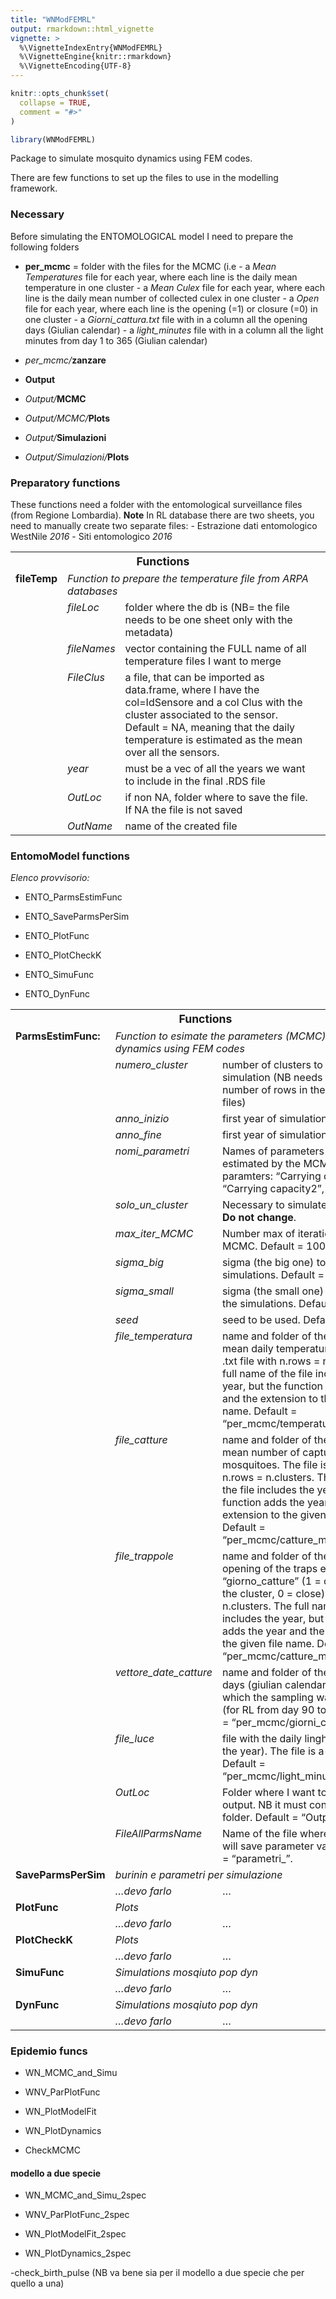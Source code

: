 ```yaml
---
title: "WNModFEMRL"
output: rmarkdown::html_vignette
vignette: >
  %\VignetteIndexEntry{WNModFEMRL}
  %\VignetteEngine{knitr::rmarkdown}
  %\VignetteEncoding{UTF-8}
---
```


```r
knitr::opts_chunk$set(
  collapse = TRUE,
  comment = "#>"
)
```

```r
library(WNModFEMRL)
```

Package to simulate mosquito dynamics using FEM codes. 

There are few functions to set up the files to use in the modelling framework.

### Necessary
Before simulating the ENTOMOLOGICAL model I need to prepare the following folders

* **per_mcmc** = folder with the files for the MCMC (i.e - a *Mean Temperatures* file for each year, where each line is the daily mean temperature in one cluster - a *Mean Culex* file for each year, where each line is the daily mean number of collected culex in one cluster - a *Open* file for each year, where each line is the opening (=1) or closure (=0) in one cluster - a *Giorni_cattura.txt* file with in a column all the opening days (Giulian calendar) - a *light_minutes* file with in a column all the light minutes from day 1 to 365 (Giulian calendar)

* *per_mcmc/***zanzare**
* **Output**
* *Output/***MCMC**
* *Output/MCMC/***Plots**
* *Output/***Simulazioni**
* *Output/Simulazioni/***Plots**


### Preparatory functions
These functions need a folder with the entomological surveillance files (from Regione Lombardia). 
**Note** In RL database there are two sheets, you need to manually create two separate files: 
- Estrazione dati entomologico WestNile *2016*
- Siti entomologico *2016*

<table>
<tr  style="background-color: transparent">
<th colspan = "3"; style= "font-size:110%"> Functions </th>
<td> </td>
</tr>
<tr style="vertical-align: top; class:noBorder" >
<td> **fileTemp** </td>
<td colspan = "2"> *Function to prepare the temperature file from ARPA databases* </td>
</tr>
<tr style="vertical-align: top; class:noBorder" >
<td> </td>
<td> *fileLoc* </td>
  <td> folder where the db is (NB= the file needs to be one sheet only with the metadata) </td>
</tr>
<tr style="vertical-align: top; class:noBorder" >
<td> </td>
<td> *fileNames* </td>
  <td> vector containing the FULL name of all temperature files I want to merge </td>
</tr>
<tr style="vertical-align: top; class:noBorder" >
<td> </td>
<td> *FileClus* </td>
  <td> a file, that can be imported as data.frame, where I have the col=IdSensore and
  a col Clus with the cluster associated to the sensor. Default = NA, meaning that the daily temperature is estimated as the mean over all the sensors.</td>
</tr>
<tr style="vertical-align: top; class:noBorder" >
<td> </td>
<td> *year* </td>
  <td> must be a vec of all the years we want to include in the final .RDS file </td>
</tr>
<tr style="vertical-align: top; class:noBorder" >
<td> </td>
<td> *OutLoc* </td>
  <td> if non NA, folder where to save the file. If NA the file is not saved </td>
</tr>
<tr style="vertical-align: top; class:noBorder" >
<td> </td>
<td> *OutName* </td>
  <td> name of the created file </td>
</tr>

</table>




### EntomoModel functions

*Elenco provvisorio:*

- ENTO_ParmsEstimFunc

- ENTO_SaveParmsPerSim

- ENTO_PlotFunc

- ENTO_PlotCheckK

- ENTO_SimuFunc

- ENTO_DynFunc

<table>
<tr  style="background-color: transparent">
<th colspan = "3"; style= "font-size:110%"> Functions </th>
<td> </td>
</tr>
<tr style="vertical-align: top; class:noBorder" >
<td> **ParmsEstimFunc:** </td>
<td colspan = "2"> *Function to esimate the parameters (MCMC) for mosquito dynamics using FEM codes* </td>
</tr>

<tr style="vertical-align: top; class:noBorder" >
<td> </td>
<td> *numero_cluster* </td>
  <td> number of clusters to use for the simulation (NB needs to be the number of rows in the to_mcmc files) </td>
</tr>

<tr style="vertical-align: top; class:noBorder" >
<td> </td>
<td> *anno_inizio* </td>
  <td> first year of simulations </td>
  </tr>

<tr style="vertical-align: top; class:noBorder" >
<td> </td>
<td> *anno_fine* </td>
  <td> first year of simulations </td>
  </tr>

<tr style="vertical-align: top; class:noBorder" >
<td> </td>
<td> *nomi_parametri* </td>
  <td> Names of parameters that are estimated by the MCMC. Default paramters: "Carrying capacity1",  "Carrying capacity2", "Initial adults" </td>
  </tr>

<tr style="vertical-align: top; class:noBorder" >
<td> </td>
<td> *solo_un_cluster* </td>
  <td> Necessary to simulate. Default = 1: **Do not change**. </td>
  </tr>

<tr style="vertical-align: top; class:noBorder" >
<td> </td>
<td> *max_iter_MCMC* </td>
  <td> Number max of iterations of the MCMC. Default = 1000 </td>
  </tr>

<tr style="vertical-align: top; class:noBorder" >
<td> </td>
<td> *sigma_big* </td>
  <td> sigma (the big one) to be used in the simulations. Default = 5. </td>
  </tr>

<tr style="vertical-align: top; class:noBorder" >
<td> </td>
<td> *sigma_small* </td>
  <td> sigma (the small one) to be used in the simulations. Default = 0.01. </td>
  </tr>

<tr style="vertical-align: top; class:noBorder" >
<td> </td>
<td> *seed* </td>
  <td> seed to be used. Default = 0. </td>
  </tr>
  
  <tr style="vertical-align: top; class:noBorder" >
<td> </td>
<td> *file_temperatura* </td>
  <td> name and folder of the file with mean daily temperature. The file is a .txt file with n.rows = n.clusters. The full name of the file includes the year, but the function adds the year and the extension to the given file name. Default = "per_mcmc/temperatura_media_".  </td>
  </tr>

  <tr style="vertical-align: top; class:noBorder" >
<td> </td>
<td> *file_catture* </td>
  <td> name and folder of the file with the mean number of captured mosquitoes. The file is a .txt file with n.rows = n.clusters. The full name of the file includes the year, but the function adds the year and the extension to the given file name. Default = "per_mcmc/catture_medie_cluster_".  </td>
  </tr>

  <tr style="vertical-align: top; class:noBorder" >
<td> </td>
<td> *file_trappole* </td>
  <td> name and folder of the file with the opening of the traps each "giorno_catture" (1 = open trap in the cluster, 0 = close). n.rows = n.clusters. The full name of the file includes the year, but the function adds the year and the extension to the given file name. Default = "per_mcmc/catture_medie_cluster_".  </td>
  </tr>

<tr style="vertical-align: top; class:noBorder" >
<td> </td>
<td> *vettore_date_catture* </td>
  <td> name and folder of the file with the days (giulian calendar number) in which the sampling was performed (for RL from day 90 to 300. Default = "per_mcmc/giorni_cattura.txt".  </td>
  </tr>

<tr style="vertical-align: top; class:noBorder" >
<td> </td>
<td> *file_luce* </td>
  <td> file with the daily linght minutes (all the year). The file is a .txt file. Default = "per_mcmc/light_minutes.txt".  </td>
  </tr>

<tr style="vertical-align: top; class:noBorder" >
<td> </td>
<td> *OutLoc* </td>
  <td> Folder where I want to save the output. NB it must contain a Plots folder. Default = "Output/MCMC".  </td>
  </tr>

<tr style="vertical-align: top; class:noBorder" >
<td> </td>
<td> *FileAllParmsName* </td>
  <td> Name of the file where the MCMC will save parameter values. Default = "parametri_".  </td>
  </tr>

<tr style="vertical-align: top; class:noBorder" >
<td> **SaveParmsPerSim** </td>
<td colspan = "2"> *burinin e parametri per simulazione* </td>
</tr>

<tr style="vertical-align: top; class:noBorder" >
<td> </td>
<td> *...devo farlo* </td>
  <td> ... </td>
</tr>
<tr style="vertical-align: top; class:noBorder" >
<td> **PlotFunc** </td>
<td colspan = "2"> *Plots* </td>
</tr>
<tr style="vertical-align: top; class:noBorder" >
<td> </td>
<td> *...devo farlo* </td>
  <td> ... </td>
</tr>

<tr style="vertical-align: top; class:noBorder" >
<td> **PlotCheckK** </td>
<td colspan = "2"> *Plots* </td>
</tr>
<tr style="vertical-align: top; class:noBorder" >
<td> </td>
<td> *...devo farlo* </td>
  <td> ... </td>
</tr>

<tr style="vertical-align: top; class:noBorder" >
<td> **SimuFunc** </td>
<td colspan = "2"> *Simulations mosqiuto pop dyn* </td>
</tr>
<tr style="vertical-align: top; class:noBorder" >
<td> </td>
<td> *...devo farlo* </td>
  <td> ... </td>
</tr>

<tr style="vertical-align: top; class:noBorder" >
<td> **DynFunc** </td>
<td colspan = "2"> *Simulations mosqiuto pop dyn* </td>
</tr>
<tr style="vertical-align: top; class:noBorder" >
<td> </td>
<td> *...devo farlo* </td>
  <td> ... </td>
</tr>

</table>

### Epidemio funcs

- WN_MCMC_and_Simu

- WNV_ParPlotFunc

- WN_PlotModelFit

- WN_PlotDynamics

- CheckMCMC

#### modello a due specie 
- WN_MCMC_and_Simu_2spec

- WNV_ParPlotFunc_2spec

- WN_PlotModelFit_2spec

- WN_PlotDynamics_2spec

-check_birth_pulse (NB va bene sia per il modello a due specie che per quello a una)
